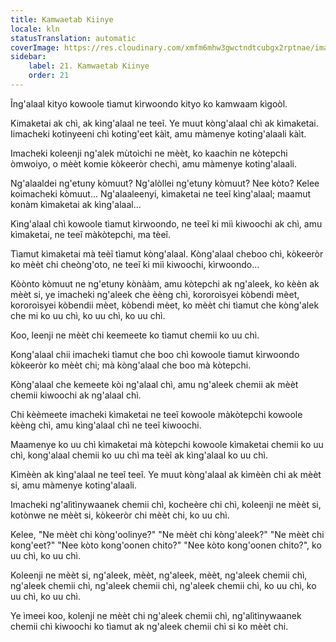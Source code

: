 ```yaml
---
title: Kamwaetab Kiinye
locale: kln
statusTranslation: automatic
coverImage: https://res.cloudinary.com/xmfm6mhw3gwctndtcubgx2rptnae/image/upload/v1740468922/small_cover_tratado_de_psicologia_revolucionaria_a4c0dca4e0.webp
sidebar:
    label: 21. Kamwaetab Kiinye
    order: 21
---
```

Ĩng'alaal kityo kowoole tìamut kìrwoondo kityo ko kamwaam kìgoòl.

Kimaketai ak chì, ak kìng'alaal ne teeĩ. Ye muut kòng'alaal chì ak kìmaketai. Iimacheki kotinyeeni chì koting'eet kàìt, amu màmenye koting'alaali kàìt.

Imacheki koleenji ng'alek mùtoìchi ne mèèt, ko kaachin ne kòtepchi òmwoiyo, o mèèt komie kòkeeròr chechì, amu màmenye koting'alaali.

Ng'alaaldei ng'etuny kòmuut? Ng'alòllei ng'etuny kòmuut? Nee kòto? Kelee koimacheki kòmuut... Ng'alaaleenyi, kìmaketai ne teeĩ kìng'alaal; maamut konàm kìmaketai ak kìng'alaal...

Kìng'alaal chì kowoole tìamut kìrwoondo, ne teeĩ ki miì kiwoochi ak chì, amu kìmaketai, ne teeĩ màkòtepchi, ma tèeĩ.

Tìamut kìmaketai mà teèĩ tìamut kòng'alaal. Kòng'alaal cheboo chì, kòkeeròr ko mèèt chi cheòng'oto, ne teeĩ ki miì kiwoochi, kìrwoondo...

Kòònto kòmuut ne ng'etuny kònààm, amu kòtepchi ak ng'aleek, ko kèèn ak mèèt si, ye imacheki ng'aleek che èèng chì, kororoìsyei kòbendi mèet, kororoìsyei kòbendii mèet, kòbendi mèet, ko mèèt chi tìamut che kòng'alek che mi ko uu chì, ko uu chì, ko uu chì.

Koo, leenji ne mèèt chi keemeete ko tìamut chemii ko uu chì.

Kong'alaal chii imacheki tìamut che boo chì kowoole tìamut kìrwoondo kòkeeròr ko mèèt chi; mà kòng'alaal che boo mà kòtepchi.

Kòng'alaal che kemeete kòi ng'alaal chì, amu ng'aleek chemii ak mèèt chemii kiwoochi ak ng'alaal chì.

Chi kèèmeete imacheki kìmaketai ne teeĩ kowoole màkòtepchi kowoole kèèng chì, amu kìng'alaal chì ne teeĩ kiwoochi.

Maamenye ko uu chì kìmaketai mà kòtepchi kowoole kìmaketai chemii ko uu chì, kong'alaal chemii ko uu chì ma teèĩ ak kìng'alaal ko uu chì.

Kìmèèn ak kìng'alaal ne teeĩ teeĩ. Ye muut kòng'alaal ak kìmèèn chi ak mèèt si, amu màmenye koting'alaali.

Imacheki ng'alìtìnywaanek chemii chì, kocheère chi chì, koleenji ne mèèt si, kotònwe ne mèèt si, kòkeeròr chi mèèt chi, ko uu chì.

Kelee, "Ne mèèt chi kòng'oolinye?" "Ne mèèt chi kòng'aleek?" "Ne mèèt chi kong'eet?" "Nee kòto kong'oonen chito?" "Nee kòto kong'oonen chito?", ko uu chì, ko uu chì.

Koleenji ne mèèt si, ng'aleek, mèèt, ng'aleek, mèèt, ng'aleek chemii chì, ng'aleek chemii chì, ng'aleek chemii chì, ng'aleek chemii chì, ko uu chì, ko uu chì, ko uu chì.

Ye ìmeei koo, kolenji ne mèèt chi ng'aleek chemii chì, ng'alìtìnywaanek chemii chì kiwoochi ko tìamut ak ng'aleek chemii chì si ko mèèt chi.

